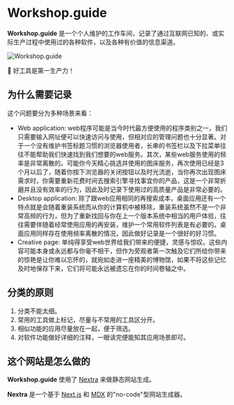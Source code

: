 # Workshop.guide

**Workshop.guide** 是一个个人维护的工作车间，记录了通过互联网已知的、或实际生产过程中使用过的各种软件，以及各种有价值的信息渠道。

![Workshop.guide](https://workshop-guide.vercel.app/logo-st.png)

🔨 好工具是第一生产力！

## 为什么需要记录

这个问题要分为多种场景来看：
- Web application: web程序可能是当今时代最方便使用的程序类别之一，我们只需要输入网址便可以快速访问与使用，但相对应的管理问题也十分显著。对于一个没有维护书签标题习惯的浏览器使用者，长串的书签栏以及下拉菜单往往不能帮助我们快速找到我们想要的web服务。其次，某些web服务使用的频率是非常离散的。可能你今天精心挑选并使用的图床服务，再次使用已经是3个月以后了，随着你按下浏览器的关闭按钮以及时光流逝，当你再次出现图床需求时，你需要重新花费时间去搜索引擎寻找事宜你的产品，这是一个非常折磨并且没有效率的行为，因此及时记录下使用过的高质量产品是非常必要的。
- Desktop application: 除了跟web应用相同的再搜索成本，桌面应用还有一个特点就是会随着重装系统而从你的计算机中被移除，重装系统虽然不是一个非常高频的行为，但为了重新找回与你在上一个版本系统中相当的用户体验，往往需要伴随着经常使用应用的再安装，维护一个常用软件列表是有必要的。桌面应用同样存在使用频率离散的情况，因此做好记录是一个很好的好习惯。
- Creative page: 单纯得享受web世界给我们带来的便捷，灵感与惊叹。这些内容可能本身或永远都与你毫不相干，但作为旁观者第一次触及它们所给你带来的惊艳是让你难以忘怀的，就宛如走进一座精美的博物馆，如果不将这些记忆及时地保存下来，它们将可能永远被遗忘在你的时间卷轴之中。

## 分类的原则
1. 分类不能太细。
2. 常用的工具做上标记，尽量与不常用的工具区分开。
3. 相似功能的应用尽量放在一起，便于筛选。
4. 对软件功能做好详细的注释，一眼读完便能知其应用场景即可。

## 这个网站是怎么做的

**Workshop.guide** 使用了 [Nextra](https://nextra.vercel.app/) 来做静态网站生成。

**Nextra** 是一个基于 [Next.js](https://nextjs.org/) 和 [MDX](https://mdxjs.com/) 的"no-code"型网站生成器。

